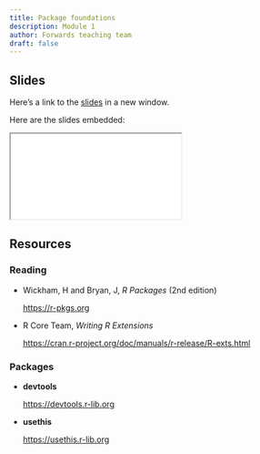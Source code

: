 ```yaml
---
title: Package foundations
description: Module 1
author: Forwards teaching team
draft: false
---
```


## Slides

Here's a link to the [slides](/slides/01-package-foundations/index.qmd){target="_blank"} in a new window. 

Here are the slides embedded:

<iframe class="slide-deck ar16x9" src="/slides/01-package-foundations/index.html" title="01-package-foundations slides">
</iframe>

## Resources

### Reading

- Wickham, H and Bryan, J, _R Packages_ (2nd edition)

  <https://r-pkgs.org>

- R Core Team, _Writing R Extensions_

  <https://cran.r-project.org/doc/manuals/r-release/R-exts.html>

### Packages

- **devtools**

  <https://devtools.r-lib.org>
  
- **usethis**

  <https://usethis.r-lib.org>
